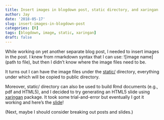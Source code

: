 ```yaml
---
title: Insert images in blogdown post, static directory, and xaringan
author: Jay
date: '2018-05-17'
slug: insert-images-in-blogdown-post
categories: [R]
tags: [blogdown, image, static, xaringan]
draft: false
---
```


While working on yet another separate blog post, I needed to insert images in the post. I knew from rmarkdown syntax that I can use: !\[image name](path to file), but then I didn't know where the image files need to be. 

It turns out I can have the image files under the [static/](https://bookdown.org/yihui/blogdown/static-files.html) directory, everything under which will be copied to public directory. 

Moreover, static/ directory can also be used to build Rmd documents (e.g., pdf and HTML5), and I decided to try generating an HTML5 slide using [xaringan](https://slides.yihui.name/xaringan/#1) package. It took some trial-and-error but eventually I got it working and here's the [slide](https://joongsup.rbind.io/slides/r_pkg_devel.html)! 

(Next, maybe I should consider breaking out posts and slides.)